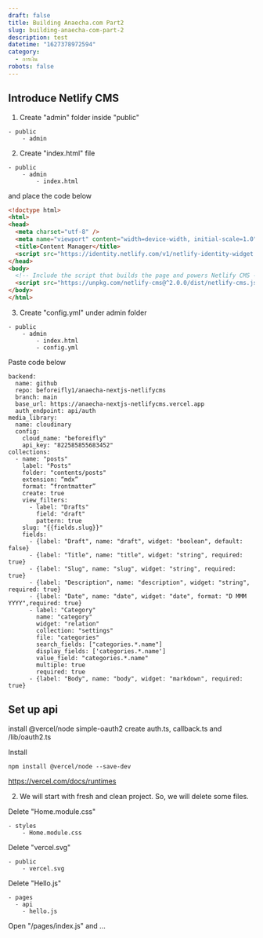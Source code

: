 ```yaml
---
draft: false
title: Building Anaecha.com Part2
slug: building-anaecha-com-part-2
description: test
datetime: "1627378972594"
category:
  - การเงิน
robots: false
---
```


## Introduce Netlify CMS
1. Create "admin" folder inside "public"
```
- public
    - admin
```

2. Create "index.html" file 
```
- public
    - admin
        - index.html
```
and place the code below
```html
<!doctype html>
<html>
<head>
  <meta charset="utf-8" />
  <meta name="viewport" content="width=device-width, initial-scale=1.0" />
  <title>Content Manager</title>
  <script src="https://identity.netlify.com/v1/netlify-identity-widget.js"></script>
</head>
<body>
  <!-- Include the script that builds the page and powers Netlify CMS -->
  <script src="https://unpkg.com/netlify-cms@^2.0.0/dist/netlify-cms.js"></script>
</body>
</html>
```

3. Create "config.yml" under admin folder
```
- public
    - admin
        - index.html
        - config.yml
```

Paste code below
```
backend:
  name: github
  repo: beforeifly1/anaecha-nextjs-netlifycms
  branch: main
  base_url: https://anaecha-nextjs-netlifycms.vercel.app
  auth_endpoint: api/auth
media_library:
  name: cloudinary
  config:
    cloud_name: "beforeifly"
    api_key: "822585855683452"
collections:
  - name: "posts"
    label: "Posts"
    folder: "contents/posts"
    extension: “mdx”
    format: “frontmatter”
    create: true
    view_filters:
      - label: "Drafts"
        field: "draft"
        pattern: true
    slug: "{{fields.slug}}"
    fields:
      - {label: "Draft", name: "draft", widget: "boolean", default: false}
      - {label: "Title", name: "title", widget: "string", required: true}
      - {label: "Slug", name: "slug", widget: "string", required: true}
      - {label: "Description", name: "description", widget: "string", required: true}
      - {label: "Date", name: "date", widget: "date", format: "D MMM YYYY",required: true}
      - label: "Category"
        name: "category"
        widget: "relation"
        collection: "settings"
        file: "categories"
        search_fields: ["categories.*.name"]
        display_fields: ['categories.*.name']
        value_field: "categories.*.name"
        multiple: true
        required: true
      - {label: "Body", name: "body", widget: "markdown", required: true}
```

## Set up api
install @vercel/node simple-oauth2
create auth.ts, callback.ts and /lib/oauth2.ts





Install 
```
npm install @vercel/node --save-dev
```
https://vercel.com/docs/runtimes



2. We will start with fresh and clean project. So, we will delete some files.

Delete "Home.module.css"
```
- styles
    - Home.module.css
```

Delete "vercel.svg"
```
- public
    - vercel.svg
```

Delete "Hello.js"
```
- pages
  - api
    - hello.js
```

Open "/pages/index.js" and ...